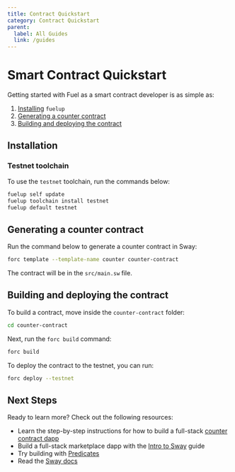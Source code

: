 ```yaml
---
title: Contract Quickstart
category: Contract Quickstart
parent:
  label: All Guides
  link: /guides
---
```


# Smart Contract Quickstart

Getting started with Fuel as a smart contract developer is as simple as:

1. [Installing](#installation) `fuelup`
2. [Generating a counter contract](#generating-a-counter-contract)
3. [Building and deploying the contract](#building-and-deploying-the-contract)

## Installation

<TextImport
  file="../installation/index.mdx"
  comment="install_fuelup"
  commentType="{/*"
/>

<CodeImport
  file="../installation/index.mdx"
  comment="install_fuelup_command"
  commentType="{/*"
  lang="sh"
  trim="true"
/>

<TextImport
  file="../counter-dapp/building-a-smart-contract.mdx"
  comment="install_help"
  commentType="{/*"
/>

<TextImport
  file="../installation/index.mdx"
  comment="install_VSCode_extensions"
  commentType="{/*"
/>

### Testnet toolchain

To use the `testnet` toolchain, run the commands below:

```sh
fuelup self update
fuelup toolchain install testnet
fuelup default testnet
```

## Generating a counter contract

Run the command below to generate a counter contract in Sway:

```sh
forc template --template-name counter counter-contract
```

The contract will be in the `src/main.sw` file.

<TextImport
  file="../counter-dapp/building-a-smart-contract.mdx"
  comment="forc_new"
  commentType="{/*"
/>

## Building and deploying the contract

To build a contract, move inside the `counter-contract` folder:

```sh
cd counter-contract
```

Next, run the `forc build` command:

```sh
forc build
```

To deploy the contract to the testnet, you can run:

```sh
forc deploy --testnet
```

<TextImport
  file="../counter-dapp/building-a-smart-contract.mdx"
  comment="forc_wallet"
  commentType="{/*"
/>

## Next Steps

Ready to learn more? Check out the following resources:

- Learn the step-by-step instructions for how to build a full-stack [counter contract dapp](/guides/counter-dapp)
- Build a full-stack marketplace dapp with the [Intro to Sway](/guides/intro-to-sway) guide
- Try building with [Predicates](/guides/intro-to-predicates)
- Read the [Sway docs](/docs/sway)
